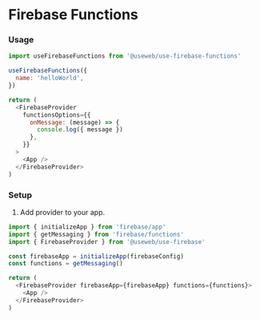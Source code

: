 # Firebase Functions

### Usage

```js
import useFirebaseFunctions from '@useweb/use-firebase-functions'

useFirebaseFunctions({
  name: 'helloWorld',
})
```

```js
return (
  <FirebaseProvider
    functionsOptions={{
      onMessage: (message) => {
        console.log({ message })
      },
    }}
  >
    <App />
  </FirebaseProvider>
)
```

### Setup

1. Add provider to your app.

```js
import { initializeApp } from 'firebase/app'
import { getMessaging } from 'firebase/functions'
import { FirebaseProvider } from '@useweb/use-firebase'

const firebaseApp = initializeApp(firebaseConfig)
const functions = getMessaging()

return (
  <FirebaseProvider firebaseApp={firebaseApp} functions={functions}>
    <App />
  </FirebaseProvider>
)
```
